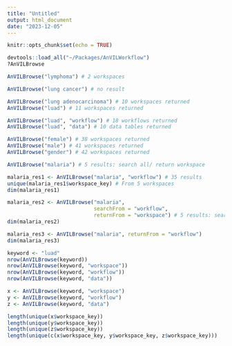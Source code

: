 ```yaml
---
title: "Untitled"
output: html_document
date: "2023-12-05"
---
```


```r
knitr::opts_chunk$set(echo = TRUE)
```

```r
devtools::load_all("~/Packages/AnVILWorkflow")
?AnVILBrowse
```

```r
AnVILBrowse("lymphoma") # 2 workspaces
```

```r
AnVILBrowse("lung cancer") # no result

AnVILBrowse("lung adenocarcinoma") # 10 workspaces returned
AnVILBrowse("luad") # 11 workspaces returned

AnVILBrowse("luad", "workflow") # 18 workflows returned
AnVILBrowse("luad", "data") # 10 data tables returned
```

```r
AnVILBrowse("female") # 38 workspaces returned
AnVILBrowse("male") # 41 workspaces returned
AnVILBrowse("gender") # 42 workspaces returned
```






```r
AnVILBrowse("malaria") # 5 results: search all/ return workspace

malaria_res1 <- AnVILBrowse("malaria", "workflow") # 35 results
unique(malaria_res1$workspace_key) # From 5 workspaces
dim(malaria_res1)

malaria_res2 <- AnVILBrowse("malaria", 
                            searchFrom = "workflow", 
                            returnFrom = "workspace") # 5 results: search workflow/ return workspace
dim(malaria_res2)

malaria_res3 <- AnVILBrowse("malaria", returnFrom = "workflow")
dim(malaria_res3)
```

```r
keyword <- "luad"
nrow(AnVILBrowse(keyword))
nrow(AnVILBrowse(keyword, "workspace"))
nrow(AnVILBrowse(keyword, "workflow"))
nrow(AnVILBrowse(keyword, "data"))

x <- AnVILBrowse(keyword, "workspace")
y <- AnVILBrowse(keyword, "workflow")
z <- AnVILBrowse(keyword, "data")

length(unique(x$workspace_key))
length(unique(y$workspace_key))
length(unique(z$workspace_key))
length(unique(c(x$workspace_key, y$workspace_key, z$workspace_key)))
```

